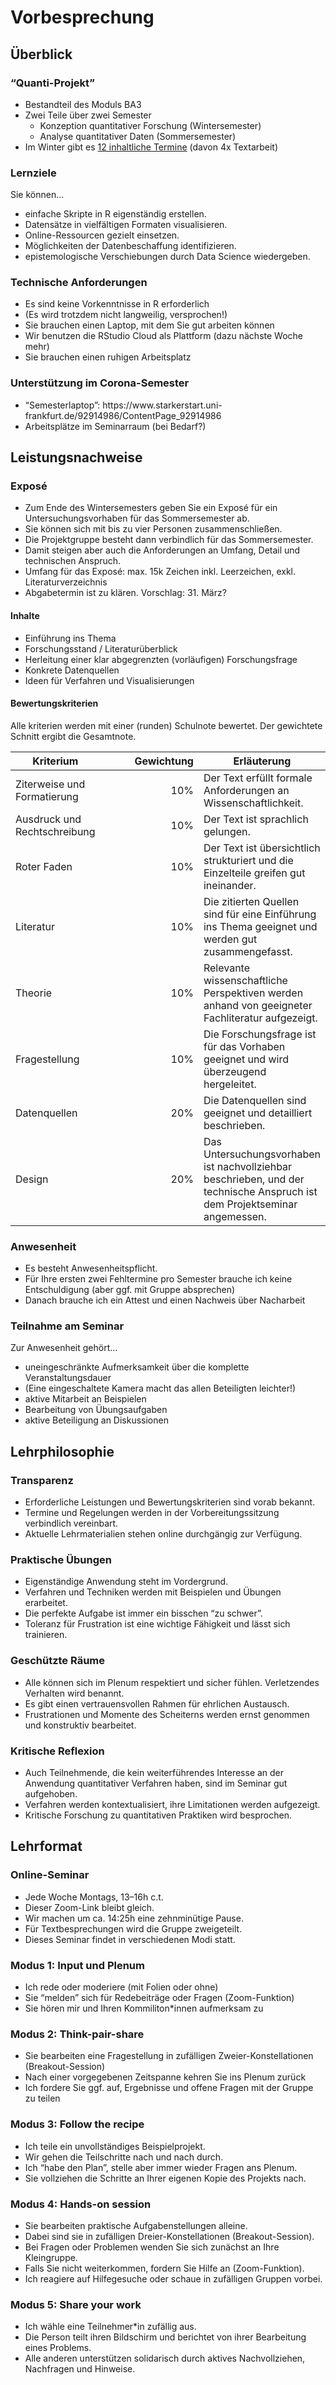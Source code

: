 # Vorbesprechung

## Überblick

### "Quanti-Projekt"

- Bestandteil des Moduls BA3
- Zwei Teile über zwei Semester
  - Konzeption quantitativer Forschung (Wintersemester)
  - Analyse quantitativer Daten (Sommersemester)
- Im Winter gibt es [12 inhaltliche Termine](#terminüberblick) (davon 4x Textarbeit)

### Lernziele

Sie können...

- einfache Skripte in R eigenständig erstellen.
- Datensätze in vielfältigen Formaten visualisieren.
- Online-Ressourcen gezielt einsetzen.
- Möglichkeiten der Datenbeschaffung identifizieren.
- epistemologische Verschiebungen durch Data Science wiedergeben.

### Technische Anforderungen

- Es sind keine Vorkenntnisse in R erforderlich
- (Es wird trotzdem nicht langweilig, versprochen!)
- Sie brauchen einen Laptop, mit dem Sie gut arbeiten können
- Wir benutzen die RStudio Cloud als Plattform (dazu nächste Woche mehr)
- Sie brauchen einen ruhigen Arbeitsplatz

### Unterstützung im Corona-Semester

- "Semesterlaptop": https://www.starkerstart.uni-frankfurt.de/92914986/ContentPage_92914986
- Arbeitsplätze im Seminarraum (bei Bedarf?)

## Leistungsnachweise

### Exposé

- Zum Ende des Wintersemesters geben Sie ein Exposé für ein Untersuchungsvorhaben für das Sommersemester ab.
- Sie können sich mit bis zu vier Personen zusammenschließen.
- Die Projektgruppe besteht dann verbindlich für das Sommersemester. 
- Damit steigen aber auch die Anforderungen an Umfang, Detail und technischen Anspruch.
- Umfang für das Exposé: max. 15k Zeichen inkl. Leerzeichen, exkl. Literaturverzeichnis
- Abgabetermin ist zu klären. Vorschlag: 31. März?

#### Inhalte

- Einführung ins Thema
- Forschungsstand / Literaturüberblick
- Herleitung einer klar abgegrenzten (vorläufigen) Forschungsfrage
- Konkrete Datenquellen
- Ideen für Verfahren und Visualisierungen

#### Bewertungskriterien

Alle kriterien werden mit einer (runden) Schulnote bewertet. Der gewichtete Schnitt ergibt die Gesamtnote.

Kriterium                    | Gewichtung   | Erläuterung
----------                   | -----------: | --------------
Ziterweise und Formatierung  | 10%          | Der Text erfüllt formale Anforderungen an Wissenschaftlichkeit.
Ausdruck und Rechtschreibung | 10%          | Der Text ist sprachlich gelungen.
Roter Faden                  | 10%          | Der Text ist übersichtlich strukturiert und die Einzelteile greifen gut ineinander.
Literatur                    | 10%          | Die zitierten Quellen sind für eine Einführung ins Thema geeignet und werden gut zusammengefasst.
Theorie                      | 10%          | Relevante wissenschaftliche Perspektiven werden anhand von geeigneter Fachliteratur aufgezeigt.
Fragestellung                | 10%          | Die Forschungsfrage ist für das Vorhaben geeignet und wird überzeugend hergeleitet.
Datenquellen                 | 20%          | Die Datenquellen sind geeignet und detailliert beschrieben.
Design                       | 20%          | Das Untersuchungsvorhaben ist nachvollziehbar beschrieben, und der technische Anspruch ist dem Projektseminar angemessen.



### Anwesenheit

- Es besteht Anwesenheitspflicht. 
- Für Ihre ersten zwei Fehltermine pro Semester brauche ich keine Entschuldigung (aber ggf. mit Gruppe absprechen)
- Danach brauche ich ein Attest und einen Nachweis über Nacharbeit

### Teilnahme am Seminar

Zur Anwesenheit gehört...

- uneingeschränkte Aufmerksamkeit über die komplette Veranstaltungsdauer
- (Eine eingeschaltete Kamera macht das allen Beteiligten leichter!)
- aktive Mitarbeit an Beispielen
- Bearbeitung von Übungsaufgaben
- aktive Beteiligung an Diskussionen

## Lehrphilosophie

### Transparenz

- Erforderliche Leistungen und Bewertungskriterien sind vorab bekannt.
- Termine und Regelungen werden in der Vorbereitungssitzung verbindlich vereinbart.
- Aktuelle Lehrmaterialien stehen online durchgängig zur Verfügung.

### Praktische Übungen

- Eigenständige Anwendung steht im Vordergrund.
- Verfahren und Techniken werden mit Beispielen und Übungen erarbeitet.
- Die perfekte Aufgabe ist immer ein bisschen "zu schwer".
- Toleranz für Frustration ist eine wichtige Fähigkeit und lässt sich trainieren.

### Geschützte Räume

- Alle können sich im Plenum respektiert und sicher fühlen. Verletzendes Verhalten wird benannt.
- Es gibt einen vertrauensvollen Rahmen für ehrlichen Austausch.
- Frustrationen und Momente des Scheiterns werden ernst genommen und konstruktiv bearbeitet.

### Kritische Reflexion

- Auch Teilnehmende, die kein weiterführendes Interesse an der Anwendung quantitativer Verfahren haben, sind im Seminar gut aufgehoben.
- Verfahren werden kontextualisiert, ihre Limitationen werden aufgezeigt.
- Kritische Forschung zu quantitativen Praktiken wird besprochen. 

## Lehrformat

### Online-Seminar

- Jede Woche Montags, 13--16h c.t.
- Dieser Zoom-Link bleibt gleich.
- Wir machen um ca. 14:25h eine zehnminütige Pause.
- Für Textbesprechungen wird die Gruppe zweigeteilt.
- Dieses Seminar findet in verschiedenen Modi statt.

### Modus 1: Input und Plenum

- Ich rede oder moderiere (mit Folien oder ohne)
- Sie "melden" sich für Redebeiträge oder Fragen (Zoom-Funktion)
- Sie hören mir und Ihren Kommiliton\*innen aufmerksam zu

### Modus 2: Think-pair-share

- Sie bearbeiten eine Fragestellung in zufälligen Zweier-Konstellationen (Breakout-Session)
- Nach einer vorgegebenen Zeitspanne kehren Sie ins Plenum zurück
- Ich fordere Sie ggf. auf, Ergebnisse und offene Fragen mit der Gruppe zu teilen

### Modus 3: Follow the recipe

- Ich teile ein unvollständiges Beispielprojekt.
- Wir gehen die Teilschritte nach und nach durch.
- Ich "habe den Plan", stelle aber immer wieder Fragen ans Plenum.
- Sie vollziehen die Schritte an Ihrer eigenen Kopie des Projekts nach.

### Modus 4: Hands-on session

- Sie bearbeiten praktische Aufgabenstellungen alleine.
- Dabei sind sie in zufälligen Dreier-Konstellationen (Breakout-Session).
- Bei Fragen oder Problemen wenden Sie sich zunächst an Ihre Kleingruppe.
- Falls Sie nicht weiterkommen, fordern Sie Hilfe an (Zoom-Funktion).
- Ich reagiere auf Hilfegesuche oder schaue in zufälligen Gruppen vorbei. 

### Modus 5: Share your work

- Ich wähle eine Teilnehmer\*in zufällig aus.
- Die Person teilt ihren Bildschirm und berichtet von ihrer Bearbeitung eines Problems.
- Alle anderen unterstützen solidarisch durch aktives Nachvollziehen, Nachfragen und Hinweise.

